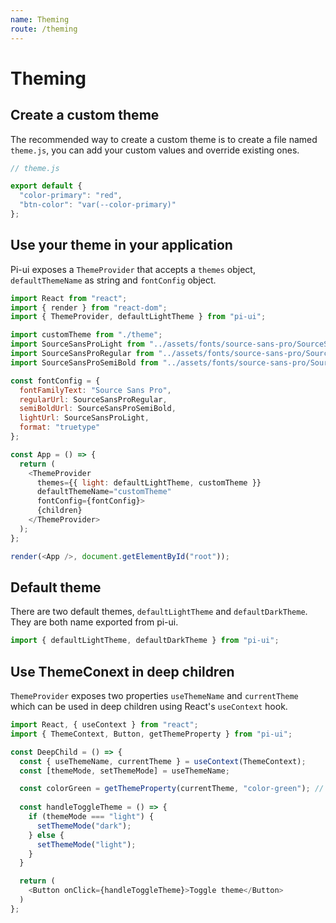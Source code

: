 ```yaml
---
name: Theming
route: /theming
---
```


# Theming

## Create a custom theme

The recommended way to create a custom theme is to create a file named `theme.js`, you can add your custom values and override existing ones.

```js
// theme.js

export default {
  "color-primary": "red",
  "btn-color": "var(--color-primary)"
};
```

## Use your theme in your application

Pi-ui exposes a `ThemeProvider` that accepts a `themes` object, `defaultThemeName` as string and `fontConfig` object.

```js
import React from "react";
import { render } from "react-dom";
import { ThemeProvider, defaultLightTheme } from "pi-ui";

import customTheme from "./theme";
import SourceSansProLight from "../assets/fonts/source-sans-pro/SourceSansPro-Light.ttf";
import SourceSansProRegular from "../assets/fonts/source-sans-pro/SourceSansPro-Regular.ttf";
import SourceSansProSemiBold from "../assets/fonts/source-sans-pro/SourceSansPro-SemiBold.ttf";

const fontConfig = {
  fontFamilyText: "Source Sans Pro",
  regularUrl: SourceSansProRegular,
  semiBoldUrl: SourceSansProSemiBold,
  lightUrl: SourceSansProLight,
  format: "truetype"
};

const App = () => {
  return (
    <ThemeProvider
      themes={{ light: defaultLightTheme, customTheme }}
      defaultThemeName="customTheme"
      fontConfig={fontConfig}>
      {children}
    </ThemeProvider>
  );
};

render(<App />, document.getElementById("root"));
```

## Default theme

There are two default themes, `defaultLightTheme` and `defaultDarkTheme`. They are both name exported from pi-ui.

```js
import { defaultLightTheme, defaultDarkTheme } from "pi-ui";
```

## Use ThemeConext in deep children

`ThemeProvider` exposes two properties `useThemeName` and `currentTheme` which can be used in deep children using React's `useContext` hook.

```js
import React, { useContext } from "react";
import { ThemeContext, Button, getThemeProperty } from "pi-ui";

const DeepChild = () => {
  const { useThemeName, currentTheme } = useContext(ThemeContext);
  const [themeMode, setThemeMode] = useThemeName;

  const colorGreen = getThemeProperty(currentTheme, "color-green"); // get theme property 
  
  const handleToggleTheme = () => {
    if (themeMode === "light") {
      setThemeMode("dark");
    } else {
      setThemeMode("light");
    }
  }

  return (
    <Button onClick={handleToggleTheme}>Toggle theme</Button>
  )
};
```
